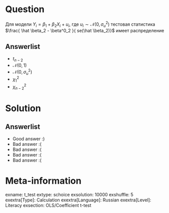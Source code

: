 Question
========
Для модели $Y_i = \beta_1 + \beta_2 X_i + u_i$, где $u_i \sim \mathcal{N}(0, \sigma^2_u)$ 
тестовая статистика $\frac{ \hat \beta_2 - \beta^0_2 }{ se(\hat \beta_2)}$ имеет распределение


Answerlist
----------
*  $t_{n-2}$
*  $\mathcal{N}(0,1)$
*  $\mathcal{N}(0, \sigma_u^2)$
*  $\chi^2_1$
*  $\chi^2_{n-2}$

Solution
========

Answerlist
----------
*  Good answer :)
*  Bad answer :(
*  Bad answer :(
*  Bad answer :(
*  Bad answer :(

Meta-information
================
exname: t_test
extype: schoice
exsolution: 10000
exshuffle: 5
exextra[Type]: Calculation
exextra[Language]: Russian
exextra[Level]: Literacy
exsection: OLS/Coefficient t-test
